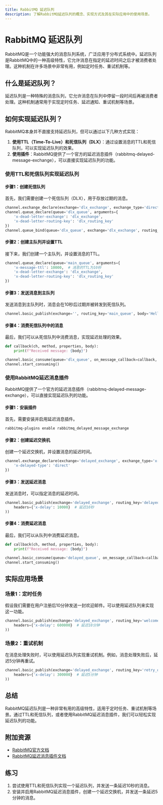 ```yaml
---
title: RabbitMQ 延迟队列
description: 了解RabbitMQ延迟队列的概念、实现方式及其在实际应用中的使用场景。
---
```


# RabbitMQ 延迟队列

RabbitMQ是一个功能强大的消息队列系统，广泛应用于分布式系统中。延迟队列是RabbitMQ中的一种高级特性，它允许消息在指定的延迟时间之后才被消费者处理。这种机制在许多场景中非常有用，例如定时任务、重试机制等。

## 什么是延迟队列？

延迟队列是一种特殊的消息队列，它允许消息在队列中停留一段时间后再被消费者处理。这种机制通常用于实现定时任务、延迟通知、重试机制等场景。

## 如何实现延迟队列？

RabbitMQ本身并不直接支持延迟队列，但可以通过以下几种方式实现：

1. **使用TTL（Time-To-Live）和死信队列（DLX）**：通过设置消息的TTL和死信队列，可以实现延迟队列的效果。
2. **使用插件**：RabbitMQ提供了一个官方的延迟消息插件（rabbitmq-delayed-message-exchange），可以直接实现延迟队列的功能。

### 使用TTL和死信队列实现延迟队列

#### 步骤1：创建死信队列

首先，我们需要创建一个死信队列（DLX），用于存放过期的消息。

```python
channel.exchange_declare(exchange='dlx_exchange', exchange_type='direct')
channel.queue_declare(queue='dlx_queue', arguments={
    'x-dead-letter-exchange': 'dlx_exchange',
    'x-dead-letter-routing-key': 'dlx_routing_key'
})
channel.queue_bind(queue='dlx_queue', exchange='dlx_exchange', routing_key='dlx_routing_key')
```

#### 步骤2：创建主队列并设置TTL

接下来，我们创建一个主队列，并设置消息的TTL。

```python
channel.queue_declare(queue='main_queue', arguments={
    'x-message-ttl': 10000,  # 消息的TTL为10秒
    'x-dead-letter-exchange': 'dlx_exchange',
    'x-dead-letter-routing-key': 'dlx_routing_key'
})
```

#### 步骤3：发送消息到主队列

发送消息到主队列时，消息会在10秒后过期并被转发到死信队列。

```python
channel.basic_publish(exchange='', routing_key='main_queue', body='Hello, World!')
```

#### 步骤4：消费死信队列中的消息

最后，我们可以从死信队列中消费消息，实现延迟处理的效果。

```python
def callback(ch, method, properties, body):
    print(f"Received message: {body}")

channel.basic_consume(queue='dlx_queue', on_message_callback=callback, auto_ack=True)
channel.start_consuming()
```

### 使用RabbitMQ延迟消息插件

RabbitMQ提供了一个官方的延迟消息插件（rabbitmq-delayed-message-exchange），可以直接实现延迟队列的功能。

#### 步骤1：安装插件

首先，需要安装并启用延迟消息插件。

```bash
rabbitmq-plugins enable rabbitmq_delayed_message_exchange
```

#### 步骤2：创建延迟交换机

创建一个延迟交换机，并设置消息的延迟时间。

```python
channel.exchange_declare(exchange='delayed_exchange', exchange_type='x-delayed-message', arguments={
    'x-delayed-type': 'direct'
})
```

#### 步骤3：发送延迟消息

发送消息时，可以指定消息的延迟时间。

```python
channel.basic_publish(exchange='delayed_exchange', routing_key='delayed_queue', body='Hello, World!', properties=pika.BasicProperties(
    headers={'x-delay': 10000}  # 延迟10秒
))
```

#### 步骤4：消费延迟消息

最后，我们可以从队列中消费延迟消息。

```python
def callback(ch, method, properties, body):
    print(f"Received message: {body}")

channel.basic_consume(queue='delayed_queue', on_message_callback=callback, auto_ack=True)
channel.start_consuming()
```

## 实际应用场景

### 场景1：定时任务

假设我们需要在用户注册后10分钟发送一封欢迎邮件。可以使用延迟队列来实现这一功能。

```python
channel.basic_publish(exchange='delayed_exchange', routing_key='welcome_email_queue', body=user_email, properties=pika.BasicProperties(
    headers={'x-delay': 600000}  # 延迟10分钟
))
```

### 场景2：重试机制

在消息处理失败时，可以使用延迟队列实现重试机制。例如，消息处理失败后，延迟5分钟再重试。

```python
channel.basic_publish(exchange='delayed_exchange', routing_key='retry_queue', body=message, properties=pika.BasicProperties(
    headers={'x-delay': 300000}  # 延迟5分钟
))
```

## 总结

RabbitMQ延迟队列是一种非常有用的高级特性，适用于定时任务、重试机制等场景。通过TTL和死信队列，或者使用RabbitMQ延迟消息插件，我们可以轻松实现延迟队列的功能。

## 附加资源

- [RabbitMQ官方文档](https://www.rabbitmq.com/documentation.html)
- [RabbitMQ延迟消息插件文档](https://github.com/rabbitmq/rabbitmq-delayed-message-exchange)

## 练习

1. 尝试使用TTL和死信队列实现一个延迟队列，并发送一条延迟10秒的消息。
2. 安装并启用RabbitMQ延迟消息插件，创建一个延迟交换机，并发送一条延迟5分钟的消息。